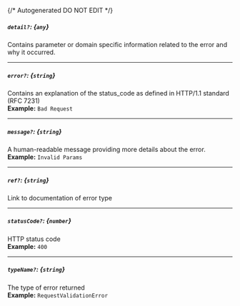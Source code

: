 {/* Autogenerated DO NOT EDIT  */}
##### `detail?`: *{`any`}*
Contains parameter or domain specific information related to the error and why it occurred.

---
##### `error?`: *{`string`}*
Contains an explanation of the status_code as defined in HTTP/1.1 standard (RFC 7231)
<br/>
**Example:** `Bad Request`

---
##### `message?`: *{`string`}*
A human\-readable message providing more details about the error.
<br/>
**Example:** `Invalid Params`

---
##### `ref?`: *{`string`}*
Link to documentation of error type

---
##### `statusCode?`: *{`number`}*
HTTP status code
<br/>
**Example:** `400`

---
##### `typeName?`: *{`string`}*
The type of error returned
<br/>
**Example:** `RequestValidationError`


